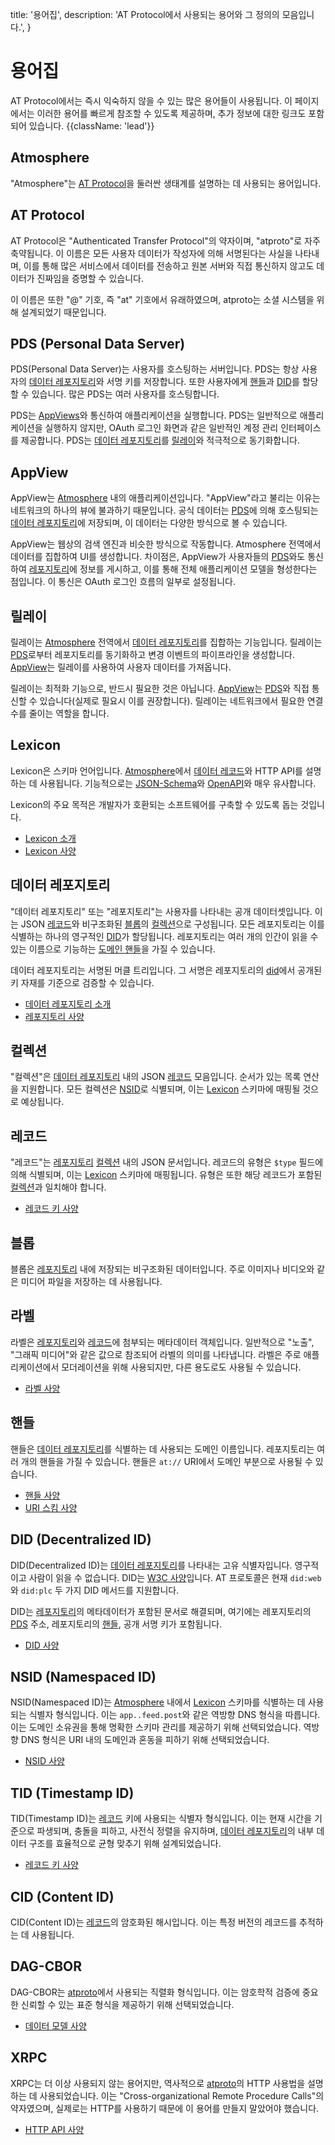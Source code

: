   title: '용어집',
  description:
    'AT Protocol에서 사용되는 용어와 그 정의의 모음입니다.',
}

# 용어집

AT Protocol에서는 즉시 익숙하지 않을 수 있는 많은 용어들이 사용됩니다. 이 페이지에서는 이러한 용어를 빠르게 참조할 수 있도록 제공하며, 추가 정보에 대한 링크도 포함되어 있습니다. {{className: 'lead'}}

## Atmosphere

"Atmosphere"는 [AT Protocol](#at-protocol)을 둘러싼 생태계를 설명하는 데 사용되는 용어입니다.

## AT Protocol

AT Protocol은 "Authenticated Transfer Protocol"의 약자이며, "atproto"로 자주 축약됩니다. 이 이름은 모든 사용자 데이터가 작성자에 의해 서명된다는 사실을 나타내며, 이를 통해 많은 서비스에서 데이터를 전송하고 원본 서버와 직접 통신하지 않고도 데이터가 진짜임을 증명할 수 있습니다.

이 이름은 또한 "@" 기호, 즉 "at" 기호에서 유래하였으며, atproto는 소셜 시스템을 위해 설계되었기 때문입니다.

## PDS (Personal Data Server)

PDS(Personal Data Server)는 사용자를 호스팅하는 서버입니다. PDS는 항상 사용자의 [데이터 레포지토리](#data-repo)와 서명 키를 저장합니다. 또한 사용자에게 [핸들](#handle)과 [DID](#did)를 할당할 수 있습니다. 많은 PDS는 여러 사용자를 호스팅합니다.

PDS는 [AppViews](#appview)와 통신하여 애플리케이션을 실행합니다. PDS는 일반적으로 애플리케이션을 실행하지 않지만, OAuth 로그인 화면과 같은 일반적인 계정 관리 인터페이스를 제공합니다. PDS는 [데이터 레포지토리](#data-repo)를 [릴레이](#relay)와 적극적으로 동기화합니다.

## AppView

AppView는 [Atmosphere](#atmosphere) 내의 애플리케이션입니다. "AppView"라고 불리는 이유는 네트워크의 하나의 뷰에 불과하기 때문입니다. 공식 데이터는 [PDS](#pds-personal-data-server)에 의해 호스팅되는 [데이터 레포지토리](#data-repo)에 저장되며, 이 데이터는 다양한 방식으로 볼 수 있습니다.

AppView는 웹상의 검색 엔진과 비슷한 방식으로 작동합니다. Atmosphere 전역에서 데이터를 집합하여 UI를 생성합니다. 차이점은, AppView가 사용자들의 [PDS](#pds)와도 통신하여 [레포지토리](#data-repo)에 정보를 게시하고, 이를 통해 전체 애플리케이션 모델을 형성한다는 점입니다. 이 통신은 OAuth 로그인 흐름의 일부로 설정됩니다.

## 릴레이

릴레이는 [Atmosphere](#atmosphere) 전역에서 [데이터 레포지토리](#data-repo)를 집합하는 기능입니다. 릴레이는 [PDS](#pds)로부터 레포지토리를 동기화하고 변경 이벤트의 파이프라인을 생성합니다. [AppView](#appview)는 릴레이를 사용하여 사용자 데이터를 가져옵니다.

릴레이는 최적화 기능으로, 반드시 필요한 것은 아닙니다. [AppView](#appview)는 [PDS](#pds)와 직접 통신할 수 있습니다(실제로 필요시 이를 권장합니다). 릴레이는 네트워크에서 필요한 연결 수를 줄이는 역할을 합니다.

## Lexicon

Lexicon은 스키마 언어입니다. [Atmosphere](#atmosphere)에서 [데이터 레코드](#record)와 HTTP API를 설명하는 데 사용됩니다. 기능적으로는 [JSON-Schema](https://json-schema.org/)와 [OpenAPI](https://www.openapis.org/)와 매우 유사합니다.

Lexicon의 주요 목적은 개발자가 호환되는 소프트웨어를 구축할 수 있도록 돕는 것입니다.

- [Lexicon 소개](/guides/lexicon)
- [Lexicon 사양](/specs/lexicon)

## 데이터 레포지토리

"데이터 레포지토리" 또는 "레포지토리"는 사용자를 나타내는 공개 데이터셋입니다. 이는 JSON [레코드](#record)와 비구조화된 [블롭](#blob)의 [컬렉션](#collection)으로 구성됩니다. 모든 레포지토리는 이를 식별하는 하나의 영구적인 [DID](#did)가 할당됩니다. 레포지토리는 여러 개의 인간이 읽을 수 있는 이름으로 기능하는 [도메인 핸들](#handle)을 가질 수 있습니다.

데이터 레포지토리는 서명된 머클 트리입니다. 그 서명은 레포지토리의 [did](#did)에서 공개된 키 자재를 기준으로 검증할 수 있습니다.

- [데이터 레포지토리 소개](/guides/data-repos)
- [레포지토리 사양](/specs/repository)

## 컬렉션

"컬렉션"은 [데이터 레포지토리](#data-repo) 내의 JSON [레코드](#record) 모음입니다. 순서가 있는 목록 연산을 지원합니다. 모든 컬렉션은 [NSID](#nsid)로 식별되며, 이는 [Lexicon](#lexicon) 스키마에 매핑될 것으로 예상됩니다.

## 레코드

"레코드"는 [레포지토리](#data-repo) [컬렉션](#collection) 내의 JSON 문서입니다. 레코드의 유형은 `$type` 필드에 의해 식별되며, 이는 [Lexicon](#lexicon) 스키마에 매핑됩니다. 유형은 또한 해당 레코드가 포함된 [컬렉션](#collection)과 일치해야 합니다.

- [레코드 키 사양](/specs/record-key)

## 블롭

블롭은 [레포지토리](#data-repo) 내에 저장되는 비구조화된 데이터입니다. 주로 이미지나 비디오와 같은 미디어 파일을 저장하는 데 사용됩니다.

## 라벨

라벨은 [레포지토리](#data-repo)와 [레코드](#record)에 첨부되는 메타데이터 객체입니다. 일반적으로 "노출", "그래픽 미디어"와 같은 값으로 참조되어 라벨의 의미를 나타냅니다. 라벨은 주로 애플리케이션에서 모더레이션을 위해 사용되지만, 다른 용도로도 사용될 수 있습니다.

- [라벨 사양](/specs/label)

## 핸들

핸들은 [데이터 레포지토리](#data-repo)를 식별하는 데 사용되는 도메인 이름입니다. 레포지토리는 여러 개의 핸들을 가질 수 있습니다. 핸들은 `at://` URI에서 도메인 부분으로 사용될 수 있습니다.

- [핸들 사양](/specs/handle)
- [URI 스킴 사양](/specs/at-uri-scheme)

## DID (Decentralized ID)

DID(Decentralized ID)는 [데이터 레포지토리](#data-repo)를 나타내는 고유 식별자입니다. 영구적이고 사람이 읽을 수 없습니다. DID는 [W3C 사양](https://www.w3.org/TR/did-core/)입니다. AT 프로토콜은 현재 `did:web`와 `did:plc` 두 가지 DID 메서드를 지원합니다.

DID는 [레포지토리](#data-repo)의 메타데이터가 포함된 문서로 해결되며, 여기에는 레포지토리의 [PDS](#pds) 주소, 레포지토리의 [핸들](#handle), 공개 서명 키가 포함됩니다.

- [DID 사양](/specs/did)

## NSID (Namespaced ID)

NSID(Namespaced ID)는 [Atmosphere](#atmosphere) 내에서 [Lexicon](#lexicon) 스키마를 식별하는 데 사용되는 식별자 형식입니다. 이는 `app..feed.post`와 같은 역방향 DNS 형식을 따릅니다. 이는 도메인 소유권을 통해 명확한 스키마 관리를 제공하기 위해 선택되었습니다. 역방향 DNS 형식은 URI 내의 도메인과 혼동을 피하기 위해 선택되었습니다.

- [NSID 사양](/specs/nsid)

## TID (Timestamp ID)

TID(Timestamp ID)는 [레코드](#record) 키에 사용되는 식별자 형식입니다. 이는 현재 시간을 기준으로 파생되며, 충돌을 피하고, 사전식 정렬을 유지하며, [데이터 레포지토리](#data-repo)의 내부 데이터 구조를 효율적으로 균형 맞추기 위해 설계되었습니다.

- [레코드 키 사양](/specs/record-key)

## CID (Content ID)

CID(Content ID)는 [레코드](#record)의 암호화된 해시입니다. 이는 특정 버전의 레코드를 추적하는 데 사용됩니다.

## DAG-CBOR

DAG-CBOR는 [atproto](#at-protocol)에서 사용되는 직렬화 형식입니다. 이는 암호학적 검증에 중요한 신뢰할 수 있는 표준 형식을 제공하기 위해 선택되었습니다.

- [데이터 모델 사양](/specs/data-model)

## XRPC

XRPC는 더 이상 사용되지 않는 용어지만, 역사적으로 [atproto](#at-protocol)의 HTTP 사용법을 설명하는 데 사용되었습니다. 이는 "Cross-organizational Remote Procedure Calls"의 약자였으며, 실제로는 HTTP를 사용하기 때문에 이 용어를 만들지 말았어야 했습니다.

- [HTTP API 사양](/specs/xrpc)
